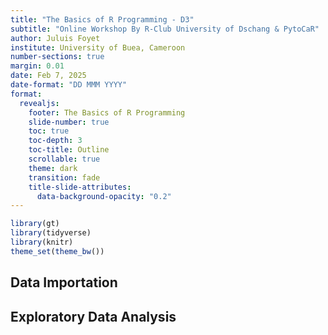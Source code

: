 ```yaml
---
title: "The Basics of R Programming - D3"
subtitle: "Online Workshop By R-Club University of Dschang & PytoCaR"
author: Juluis Foyet
institute: University of Buea, Cameroon
number-sections: true
margin: 0.01
date: Feb 7, 2025
date-format: "DD MMM YYYY"
format:
  revealjs:
    footer: The Basics of R Programming
    slide-number: true
    toc: true
    toc-depth: 3
    toc-title: Outline
    scrollable: true
    theme: dark
    transition: fade
    title-slide-attributes: 
      data-background-opacity: "0.2"
---
```


```r
library(gt)
library(tidyverse)
library(knitr)
theme_set(theme_bw())
```



## Data Importation

## Exploratory Data Analysis